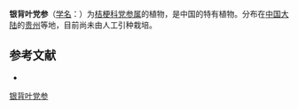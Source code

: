 {{Speciesbox
| name = 银背叶党参
| status = 
| status_system = 
| image =
| genus = Codonopsis
| species = argentea
| authority = Tsoong
}}

'''银背叶党参'''（[[学名|学名]]：{{lang|la|''Codonopsis argentea''}}）为[[桔梗科|桔梗科]][[党参属|党参属]]的植物，是中国的特有植物。分布在[[中国大陆|中国大陆]]的[[贵州|贵州]]等地，目前尚未由人工引种栽培。

== 参考文献 ==
<div class="references-small">
* {{cite web| url =http://www.bioinfo.cn/db05/KmzwSpecies.php?action=view&id=3367| title =银背叶党参| work =《中国高等植物数据库全库》| publisher =中国科学院微生物研究所| author =昆明植物研究所| accessdate =2009-02-24| deadurl =yes| archiveurl =https://web.archive.org/web/20160305044612/http://www.bioinfo.cn/db05/KmzwSpecies.php?action=view&id=3367| archivedate =2016-03-05}}
</div>
{{Taxonbar|from=Q15226512}}

[[Category:党参属|银背叶党参]]


{{植物小作品}}